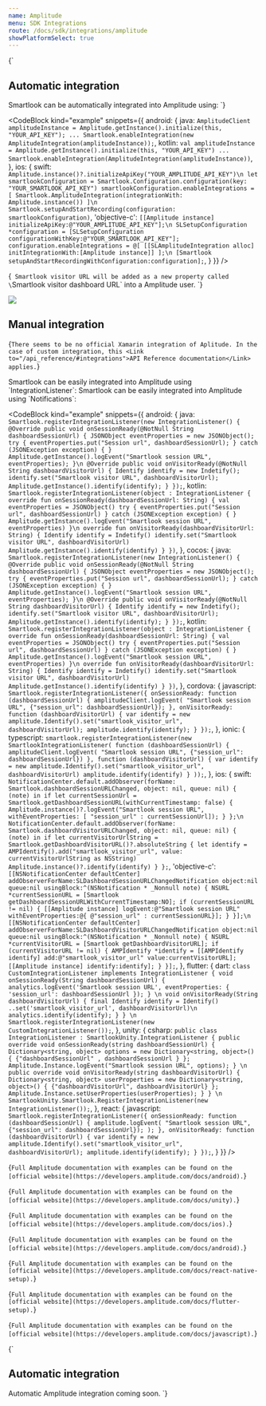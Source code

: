 ```yaml
---
name: Amplitude
menu: SDK Integrations
route: /docs/sdk/integrations/amplitude
showPlatformSelect: true
---
```




<Title>Amplitude integration</Title>

<TextBlock visibleOn="android,ios">{`
## Automatic integration
Smartlook can be automatically integrated into Amplitude using:
`}</TextBlock>

<CodeBlock
  kind="example"
  snippets={{
    android: {
      java: `
AmplitudeClient amplitudeInstance = Amplitude.getInstance().initialize(this, "YOUR_API_KEY");
...
Smartlook.enableIntegration(new AmplitudeIntegration(amplitudeInstance));
      `,
      kotlin: `
val amplitudeInstance = Amplitude.getInstance().initialize(this, "YOUR_API_KEY")
...
Smartlook.enableIntegration(AmplitudeIntegration(amplitudeInstance))
      `,
  },
  ios: {
      swift: `
Amplitude.instance()?.initializeApiKey("YOUR_AMPLITUDE_API_KEY")\n
let smartlookConfiguration = Smartlook.Configuration.configuration(key: "YOUR_SMARTLOOK_API_KEY")
smartlookConfiguration.enableIntegrations = [ Smartlook.AmplitudeIntegration(integrationWith: Amplitude.instance()) ]\n    
Smartlook.setupAndStartRecording(configuration: smartlookConfiguration)
`,
      'objective-c': `
[[Amplitude instance] initializeApiKey:@"YOUR_AMPLITUDE_API_KEY"];\n
SLSetupConfiguration *configuration = [SLSetupConfiguration configurationWithKey:@"YOUR_SMARTLOOK_API_KEY"];
configuration.enableIntegrations = @[ [[SLAmplitudeIntegration alloc] initIntegrationWith:[Amplitude instance]] ];\n
[Smartlook setupAndStartRecordingWithConfiguration:configuration];
`,
  }
  }}
/>

<TextBlock visibleOn="android,ios">{`
Smartlook visitor URL will be added as a new property called \`Smartlook visitor dashboard URL\` into a Amplitude user.
`}</TextBlock>

<img visibleOn="android,ios" src={auto_integration_amplitude} />

## Manual integration

<TextBlock kind="important" visibleOn="xamarin">{`
There seems to be no official Xamarin integration of Aplitude. In the case of custom integration, this <Link to="/api_reference/#integrations">API Reference documentation</Link> applies.
`}</TextBlock>

<TextBlock invisibleOn="ios,xamarin">
Smartlook can be easily integrated into Amplitude using `IntegrationListener`:
</TextBlock>

<TextBlock visibleOn="ios">
Smartlook can be easily integrated into Amplitude using `Notifications`:
</TextBlock>

<CodeBlock
  kind="example"
  snippets={{
    android: {
      java: `
Smartlook.registerIntegrationListener(new IntegrationListener() {
    @Override
    public void onSessionReady(@NotNull String dashboardSessionUrl) {
        JSONObject eventProperties = new JSONObject();
        try {
            eventProperties.put("Session url", dashboardSessionUrl);
        } catch (JSONException exception) {
        }
        Amplitude.getInstance().logEvent("Smartlook session URL", eventProperties);
    }\n
    @Override
    public void onVisitorReady(@NotNull String dashboardVisitorUrl) {
        Identify identify = new Indetify();
        identify.set("Smartlook visitor URL", dashboardVisitorUrl);
        Amplitude.getInstance().identify(identify);
    }
});
      `,
      kotlin: `
Smartlook.registerIntegrationListener(object : IntegrationListener {
    override fun onSessionReady(dashboardSessionUrl: String) {
        val eventProperties = JSONObject()
        try {
            eventProperties.put("Session url", dashboardSessionUrl)
        } catch (JSONException exception) {
        }
        Amplitude.getInstance().logEvent("Smartlook session URL", eventProperties)
    }\n
    override fun onVisitorReady(dashboardVisitorUrl: String) {
        Identify identify = Indetify()
        identify.set("Smartlook visitor URL", dashboardVisitorUrl)
        Amplitude.getInstance().identify(identify)
    }
})
      `,
    },
    cocos: {
      java: `
Smartlook.registerIntegrationListener(new IntegrationListener() {
    @Override
    public void onSessionReady(@NotNull String dashboardSessionUrl) {
        JSONObject eventProperties = new JSONObject();
        try {
            eventProperties.put("Session url", dashboardSessionUrl);
        } catch (JSONException exception) {
        }
        Amplitude.getInstance().logEvent("Smartlook session URL", eventProperties);
    }\n
    @Override
    public void onVisitorReady(@NotNull String dashboardVisitorUrl) {
        Identify identify = new Indetify();
        identify.set("Smartlook visitor URL", dashboardVisitorUrl);
        Amplitude.getInstance().identify(identify);
    }
});
      `,
      kotlin: `
Smartlook.registerIntegrationListener(object : IntegrationListener {
    override fun onSessionReady(dashboardSessionUrl: String) {
        val eventProperties = JSONObject()
        try {
            eventProperties.put("Session url", dashboardSessionUrl)
        } catch (JSONException exception) {
        }
        Amplitude.getInstance().logEvent("Smartlook session URL", eventProperties)
    }\n
    override fun onVisitorReady(dashboardVisitorUrl: String) {
        Identify identify = Indetify()
        identify.set("Smartlook visitor URL", dashboardVisitorUrl)
        Amplitude.getInstance().identify(identify)
    }
})
      `,
    },
    cordova: {
      javascript: `
Smartlook.registerIntegrationListener({
  onSessionReady: function (dashboardSessionUrl) {
    amplitudeClient.logEvent(
        "Smartlook session URL",
        {"session_url": dashboardSessionUrl});
  },
  onVisitorReady: function (dashboardVisitorUrl) {
    var identify = new amplitude.Identify().set("smartlook_visitor_url", dashboardVisitorUrl);
    amplitude.identify(identify);
  }
});
      `,
    },
    ionic: {
      typescript: `
smartlook.registerIntegrationListener(new SmartlookIntegrationListener(
  function (dashboardSessionUrl) {
    amplitudeClient.logEvent(
        "Smartlook session URL",
        {"session_url": dashboardSessionUrl})
  },
  function (dashboardVisitorUrl) {
    var identify = new amplitude.Identify().set("smartlook_visitor_url", dashboardVisitorUrl)
    amplitude.identify(identify)
  }
));
      `,
    },
    ios: {
      swift: `
NotificationCenter.default.addObserver(forName: Smartlook.dashboardSessionURLChanged, object: nil, queue: nil) { (note) in
  if let currentSessionUrl = Smartlook.getDashboardSessionURL(withCurrentTimestamp: false) {
    Amplitude.instance()?.logEvent("Smartlook session URL", withEventProperties: [ "session_url" : currentSessionUrl]);
  }
};\n
NotificationCenter.default.addObserver(forName: Smartlook.dashboardVisitorURLChanged, object: nil, queue: nil) { (note) in
  if let currentVisitorUrlString = Smartlook.getDashboardVisitorURL()?.absoluteString {
    let identify = AMPIdentify().add("smartlook_visitor_url", value: currentVisitorUrlString as NSString)
    Amplitude.instance()?.identify(identify)
  }
};
      `,
      'objective-c': `
[[NSNotificationCenter defaultCenter] addObserverForName:SLDashboardSessionURLChangedNotification object:nil queue:nil usingBlock:^(NSNotification * _Nonnull note) {
  NSURL *currentSessionURL = [Smartlook getDashboardSessionURLWithCurrentTimestamp:NO];
  if (currentSessionURL != nil) {
      [[Amplitude instance] logEvent:@"Smartlook session URL" withEventProperties:@{ @"session_url" : currentSessionURL}];
  }
}];\n
[[NSNotificationCenter defaultCenter] addObserverForName:SLDashboardVisitorURLChangedNotification object:nil queue:nil usingBlock:^(NSNotification * _Nonnull note) {
  NSURL *currentVisitorURL = [Smartlook getDashboardVisitorURL];
  if (currentVisitorURL != nil) {
    AMPIdentify *identify = [[AMPIdentify identify] add:@"smartlook_visitor_url" value:currentVisitorURL];
    [[Amplitude instance] identify:identify];
  }
}];
`,
    },
    flutter: {
      dart: `
class CustomIntegrationListener implements IntegrationListener {
  void onSessionReady(String dashboardSessionUrl) {
    analytics.logEvent('Smartlook session URL', eventProperties: {
      'session_url': dashboardSessionUrl
    });
  }
\n
  void onVisitorReady(String dashboardVisitorUrl) {
    final Identify identify = Identify()
      ..set('smartlook_visitor_url', dashboardVisitorUrl)\n
    analytics.identify(identify);
  }
}
\n
Smartlook.registerIntegrationListener(new CustomIntegrationListener());
      `,
  },
  unity: {
    csharp: `
public class IntegrationListener : SmartlookUnity.IntegrationListener
{
    public override void onSessionReady(string dashboardSessionUrl)
    {
      Dictionary<string, object> options = new Dictionary<string, object>() {
        {"dashboardSessionUrl" , dashboardSessionUrl }
      };
      Amplitude.Instance.logEvent("Smartlook session URL", options);
    }
\n
    public override void onVisitorReady(string dashboardVisitorUrl)
    {
      Dictionary<string, object> userProperties = new Dictionary<string, object>() {
        {"dashboardVisitorUrl", dashboardVisitorUrl}
      };
      Amplitude.Instance.setUserProperties(userProperties);
    }
}
\n
SmartlookUnity.Smartlook.RegisterIntegrationListener(new IntegrationListener());
`,
  },
  react: {
      javascript: `
Smartlook.registerIntegrationListener({
  onSessionReady: function (dashboardSessionUrl) {
    amplitude.logEvent(
        "Smartlook session URL",
        {"session_url": dashboardSessionUrl});
);
  },
  onVisitorReady: function (dashboardVisitorUrl) {
    var identify = new amplitude.Identify().set("smartlook_visitor_url", dashboardVisitorUrl);
    amplitude.identify(identify);
  }
});
      `,
  }
  }}
/>

<TextBlock kind="note" visibleOn="android">{`
Full Amplitude documentation with examples can be found on the [official website](https://developers.amplitude.com/docs/android).
`}</TextBlock>

<TextBlock kind="note" visibleOn="unity">{`
Full Amplitude documentation with examples can be found on the [official website](https://developers.amplitude.com/docs/unity).
`}</TextBlock>

<TextBlock kind="note" visibleOn="ios">{`
Full Amplitude documentation with examples can be found on the [official website](https://developers.amplitude.com/docs/ios).
`}</TextBlock>

<TextBlock kind="note" visibleOn="cocos">{`
Full Amplitude documentation with examples can be found on the [official website](https://developers.amplitude.com/docs/android).
`}</TextBlock>

<TextBlock kind="note" visibleOn="react">{`
Full Amplitude documentation with examples can be found on the [official website](https://developers.amplitude.com/docs/react-native-setup).
`}</TextBlock>

<TextBlock kind="note" visibleOn="flutter">{`
Full Amplitude documentation with examples can be found on the [official website](https://developers.amplitude.com/docs/flutter-setup).
`}</TextBlock>

<TextBlock kind="note" visibleOn="cordova,ionic">{`
Full Amplitude documentation with examples can be found on the [official website](https://developers.amplitude.com/docs/javascript).
`}</TextBlock>

<TextBlock invisibleOn="android">{`
## Automatic integration
Automatic Amplitude integration coming soon.
`}</TextBlock>